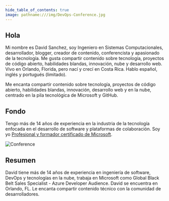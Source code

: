 ```yaml
---
hide_table_of_contents: true
image: pathname:///img/DevOps-Conference.jpg
---
```


## Hola

Mi nombre es David Sanchez, soy Ingeniero en Sistemas Computacionales, desarrollador, blogger, creador de contenido, conferencista y apasionado de la tecnología. Me gusta compartir contenido sobre tecnología, proyectos de código abierto, habilidades blandas, innovación, nube y desarrollo web. Vivo en Orlando, Florida, pero nací y crecí en Costa Rica. Hablo español, inglés y portugués (limitado).

Me encanta compartir contenido sobre tecnología, proyectos de código abierto, habilidades blandas, innovación, desarrollo web y en la nube, centrado en la pila tecnológica de Microsoft y GitHub.

## Fondo

Tengo más de 14 años de experiencia en la industria de la tecnología enfocada en el desarrollo de software y plataformas de colaboración. Soy yo [Profesional y formador certificado de Microsoft](https://learn.microsoft.com/users/dsanchezcr/transcript/7o62li8gpo3z6qr).

![Conference](pathname:///img/DevOps-Conference.jpg)

## Resumen

David tiene más de 14 años de experiencia en ingeniería de software, DevOps y tecnologías en la nube, trabaja en Microsoft como Global Black Belt Sales Specialist - Azure Developer Audience. David se encuentra en Orlando, FL. Le encanta compartir contenido técnico con la comunidad de desarrolladores.